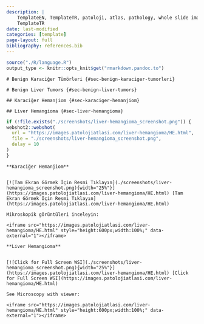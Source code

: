 ```yaml
---
description: |
    TemplateEN, TemplateTR, patoloji, atlas, pathology, whole slide image
    TemplateTR
date: last-modified
categories: [template]
page-layout: full
bibliography: references.bib
---
```


```r

source("./R/language.R")
output_type <- knitr::opts_knit$get("rmarkdown.pandoc.to")

```

```asis

# Benign Karaciğer Tümörleri {#sec-benign-karaciger-tumorleri} 

```

```asis

# Benign Liver Tumors {#sec-benign-liver-tumors} 

```

```asis

## Karaciğer Hemanjiom {#sec-karaciger-hemanjiom} 

```

```asis

## Liver Hemangioma {#sec-liver-hemangioma} 

```

```r
if (!file.exists("./screenshots/liver-hemangioma_screenshot.png")) {
webshot2::webshot(
  url = "https://images.patolojiatlasi.com/liver-hemangioma/HE.html",
  file = "./screenshots/liver-hemangioma_screenshot.png",
  delay = 10
)
}
```

```asis

**Karaciğer Hemanjiom**


[![Tam Ekran Görmek İçin Resmi Tıklayın](./screenshots/liver-hemangioma_screenshot.png){width="25%"}](https://images.patolojiatlasi.com/liver-hemangioma/HE.html) [Tam Ekran Görmek İçin Resmi Tıklayın](https://images.patolojiatlasi.com/liver-hemangioma/HE.html)

```


```asis

Mikroskopik görüntüleri inceleyin:

<iframe src="https://images.patolojiatlasi.com/liver-hemangioma/HE.html" style="height:600px;width:100%;" data-external="1"></iframe>

```

```asis

**Liver Hemangioma**


[![Click for Full Screen WSI](./screenshots/liver-hemangioma_screenshot.png){width="25%"}](https://images.patolojiatlasi.com/liver-hemangioma/HE.html) [Click for Full Screen WSI](https://images.patolojiatlasi.com/liver-hemangioma/HE.html)

```

```asis

See Microscopy with viewer: 

<iframe src="https://images.patolojiatlasi.com/liver-hemangioma/HE.html" style="height:600px;width:100%;" data-external="1"></iframe>

```
